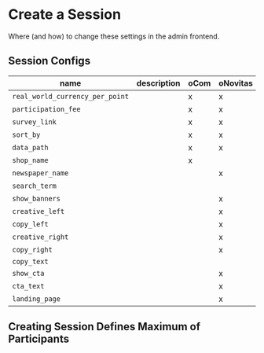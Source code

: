 # Create a Session

Where (and how) to change these settings in the admin frontend.

## Session Configs

| name                          | description | oCom | oNovitas | oTweet |
|-------------------------------|-------------|------|----------|--------|
| `real_world_currency_per_point` |             |   x  |     x    |    x   |
| `participation_fee`             |             |   x  |     x    |    x   |
| `survey_link`                   |             |   x  |     x    |    x   |
| `sort_by`                       |             |   x  |     x    |    x   |
| `data_path`                     |             |   x  |     x    |    x   |
| `shop_name`                     |             |   x  |          |        |
| `newspaper_name`                |             |      |     x    |        |
| `search_term`                   |             |      |          |    x   |
| `show_banners`                  |             |      |     x    |    x   |
| `creative_left`                 |             |      |     x    |        |
| `copy_left`                     |             |      |     x    |        |
| `creative_right`                |             |      |     x    |        |
| `copy_right`                    |             |      |     x    |        |
| `copy_text`                     |             |      |          |        |
| `show_cta`                      |             |      |     x    |    x   |
| `cta_text`                      |             |      |     x    |    x   |
| `landing_page`                  |             |      |     x    |    x   |

## Creating Session Defines Maximum of Participants

## 
